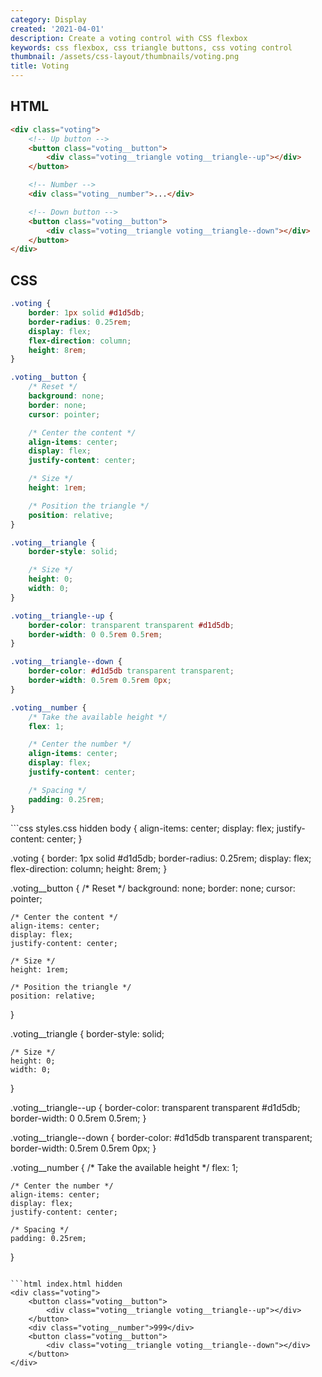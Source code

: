 ```yaml
---
category: Display
created: '2021-04-01'
description: Create a voting control with CSS flexbox
keywords: css flexbox, css triangle buttons, css voting control
thumbnail: /assets/css-layout/thumbnails/voting.png
title: Voting
---
```


## HTML

```html
<div class="voting">
    <!-- Up button -->
    <button class="voting__button">
        <div class="voting__triangle voting__triangle--up"></div>
    </button>

    <!-- Number -->
    <div class="voting__number">...</div>

    <!-- Down button -->
    <button class="voting__button">
        <div class="voting__triangle voting__triangle--down"></div>
    </button>
</div>
```

## CSS

```css
.voting {
    border: 1px solid #d1d5db;
    border-radius: 0.25rem;
    display: flex;
    flex-direction: column;
    height: 8rem;
}

.voting__button {
    /* Reset */
    background: none;
    border: none;
    cursor: pointer;

    /* Center the content */
    align-items: center;
    display: flex;
    justify-content: center;

    /* Size */
    height: 1rem;

    /* Position the triangle */
    position: relative;
}

.voting__triangle {
    border-style: solid;

    /* Size */
    height: 0;
    width: 0;
}

.voting__triangle--up {
    border-color: transparent transparent #d1d5db;
    border-width: 0 0.5rem 0.5rem;
}

.voting__triangle--down {
    border-color: #d1d5db transparent transparent;
    border-width: 0.5rem 0.5rem 0px;
}

.voting__number {
    /* Take the available height */
    flex: 1;

    /* Center the number */
    align-items: center;
    display: flex;
    justify-content: center;

    /* Spacing */
    padding: 0.25rem;
}
```

<Playground>
```css styles.css hidden
body {
    align-items: center;
    display: flex;
    justify-content: center;
}

.voting {
    border: 1px solid #d1d5db;
    border-radius: 0.25rem;
    display: flex;
    flex-direction: column;
    height: 8rem;
}

.voting__button {
    /* Reset */
    background: none;
    border: none;
    cursor: pointer;

    /* Center the content */
    align-items: center;
    display: flex;
    justify-content: center;

    /* Size */
    height: 1rem;

    /* Position the triangle */
    position: relative;
}

.voting__triangle {
    border-style: solid;

    /* Size */
    height: 0;
    width: 0;
}

.voting__triangle--up {
    border-color: transparent transparent #d1d5db;
    border-width: 0 0.5rem 0.5rem;
}

.voting__triangle--down {
    border-color: #d1d5db transparent transparent;
    border-width: 0.5rem 0.5rem 0px;
}

.voting__number {
    /* Take the available height */
    flex: 1;

    /* Center the number */
    align-items: center;
    display: flex;
    justify-content: center;

    /* Spacing */
    padding: 0.25rem;
}
```

```html index.html hidden
<div class="voting">
    <button class="voting__button">
        <div class="voting__triangle voting__triangle--up"></div>
    </button>
    <div class="voting__number">999</div>
    <button class="voting__button">
        <div class="voting__triangle voting__triangle--down"></div>
    </button>
</div>
```
</Playground>
